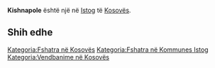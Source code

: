 {{Fshat në 
 | Emri                = Kishnapole
 | EmriAlt                = 
 | NAME_SHORT_FORM=      
 | NAME_GENERIC=      
 | NAME_SORT_NAME_RO=      KISHNAPOLE
 | FULL_NAME_RO = Kishnapole
 | FULL_NAME_ND_RO=Kishnapole
 | SORT_NAME_RG=KISHNAPOLE
 | FULL_NAME_RG=Kishnapole
 | FULL_NAME_ND_RG=Kishnapole
 | SRP_NAME_SHORT_FORM=      
 | SRP_NAME_GENERIC=      
 | SRP_NAME_SORT_NAME_RO=      
 | SRP_FULL_NAME_RO = 
 | SRP_FULL_NAME_ND_RO=
 | SRP_SORT_NAME_RG=
 | SRP_FULL_NAME_RG=
 | SRP_FULL_NAME_ND_RG=
 | Emri (Rasa dhanore) = 
 | Figura              = 
 | Shteti              = Kosovo
 | Komuna              = Istog
 | Kodi postar         = 
 | Sipërfaqja          = 

 | Popullsia           = 

 | Regj. i popullsisë  = 
 | Dend. e popullsisë  = 
 | Faqja zyrtare       = 
 <!--- Koordinatat ----> 
 | Gjerësia            = 42.461667
 | Gjatësia            = 21.301667
 | Lartësia            = 
}}
'''Kishnapole''' është një [[]] në [[Istog]] të [[Kosovës]].

<!-- == Gjeografia == -->
<!-- == Historia == -->
<!-- == Demografia == -->
== Shih edhe ==
{{Komuna Istog}}
{{Kosovo-Administrata-Cung}}

[[Kategoria:Fshatra në Kosovës]]
[[Kategoria:Fshatra në Kommunes Istog]]
[[Kategoria:Vendbanime në Kosovës]]